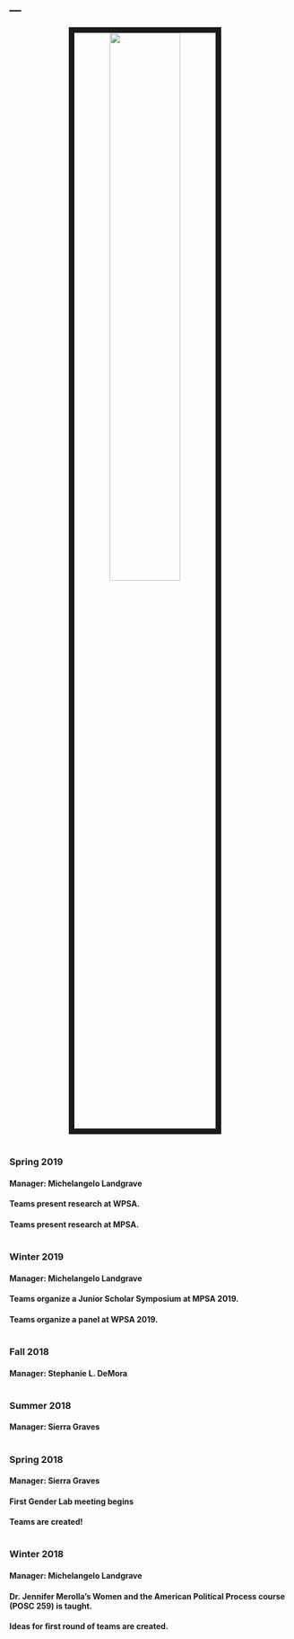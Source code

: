 
---
---

<link rel="stylesheet" href="styles.css" type="text/css">
<center>
<img src="images/Political_Science_Students.jpg" style="width:50%; border:10px solid; margin-right: 20px" align="middle">
</center>

#


### Spring 2019
#### Manager: Michelangelo Landgrave
#### Teams present research at WPSA.
#### Teams present research at MPSA.

#

### Winter 2019
#### Manager: Michelangelo Landgrave
#### Teams organize a Junior Scholar Symposium at MPSA 2019.
#### Teams organize a panel at WPSA 2019.

#

### Fall 2018
#### Manager: Stephanie L. DeMora

#

### Summer 2018
#### Manager: Sierra Graves

#

### Spring 2018
#### Manager: Sierra Graves
#### First Gender Lab meeting begins
#### Teams are created!

#

### Winter 2018
#### Manager: Michelangelo Landgrave
#### Dr. Jennifer Merolla's Women and the American Political Process course (POSC 259) is taught.
#### Ideas for first round of teams are created.
